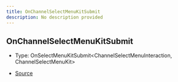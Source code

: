 ```yaml
---
title: OnChannelSelectMenuKitSubmit
description: No description provided
---
```


## OnChannelSelectMenuKitSubmit

- Type: OnSelectMenuKitSubmit\<ChannelSelectMenuInteraction, ChannelSelectMenuKit>

- [Source](https://github.com/underctrl-io/commandkit/blob/98b939d6fdf8beaae597b4dc0351a139da52ee8d/packages/commandkit/src/components/v1/select-menu/ChannelSelectMenuKit.ts#L20)